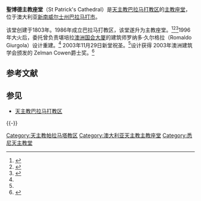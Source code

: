 {{Infobox religious building
| building_name= 聖博德主教座堂
| image=St Patrick's Cathedral, Parramatta.jpg|thumb|
| location=澳大利亚[[新南威尔士州|新南威尔士州]][[巴拉马打市|巴拉马打市]]
| geo={{coord|display=it|-33.808808|151.003622|type:landmark_region:AU|format=dms}}
| religious_affiliation=[[罗马天主教|罗马天主教]]
| district= [[天主教帕拉馬塔教区|天主教巴拉马打教区]]
| consecration_year={{date|1837年5月28日}}<br>{{date|2003年11月29日}}<br>
| status=[[主教座堂|主教座堂]]<ref>{{cite web |url=http://www.gcatholic.org/churches/oceania/2306.htm |title=St Patrick's Cathedral, Parramatta |date=15 January 2012 |accessdate=28 January 2012 |work=GCatholic.org |archive-date=2019-08-10 |archive-url=https://web.archive.org/web/20190810174841/http://www.gcatholic.org/churches/oceania/2306.htm |dead-url=no }}</ref>
| architect=罗纳多·久尔格拉 <small>(2003年重建)</small>
| groundbreaking ={{date|1836年3月17日}}
| year_completed={{date|2003年11月29日}}
}}
'''聖博德主教座堂'''（St Patrick's Cathedral）是[[天主教帕拉馬塔教区|天主教巴拉马打教区]]的[[主教座堂|主教座堂]]，位于澳大利亚[[新南威尔士州|新南威尔士州]][[巴拉马打市|巴拉马打市]]。

该堂创建于1803年。1986年成立巴拉马打教区，该堂遂升为主教座堂。<ref name="ParraCx">{{cite web |url=http://parramattacathedral.org/images/resources/parra_cath/StPatricks-FactSheet.pdf |format=PDF |title=St Patrick's Cathedral, Parramatta |work=Cathedral Parish of Parramatta |date=18 July 2011 |accessdate=26 September 2011 }}{{dead link|date=2017年12月 |bot=InternetArchiveBot |fix-attempted=yes }}</ref><ref name="Critt-1">{{cite news |url=http://www.abc.net.au/rn/talks/8.30/relrpt/stories/s738835.htm |title=A new cathedral for Parramatta |date=4 December 2002 |work=The Religion Report |location=Australia |accessdate=26 September 2011 |first=Stephen |last=Crittenden |format=transcript |archive-url=https://web.archive.org/web/20081202222347/http://www.abc.net.au/rn/talks/8.30/relrpt/stories/s738835.htm |archive-date=2008-12-02 |dead-url=yes }}</ref><ref name="Critt-2">{{cite news |url=http://www.abc.net.au/rn/talks/8.30/relrpt/stories/s1000566.htm |title=New Cathedral for Parramatta (Part 2) |date=3 December  2003 |work=The Religion Report |location=Australia |accessdate=26 September 2011 |first=Stephen |last=Crittenden |format=transcript |archive-url=https://web.archive.org/web/20081202205119/http://www.abc.net.au/rn/talks/8.30/relrpt/stories/s1000566.htm |archive-date=2008-12-02 |dead-url=yes }}</ref>1996年大火后，委托曾负责堪培拉[[澳洲国会大厦|澳洲国会大厦]]的建筑师罗纳多·久尔格拉（Romaldo Giurgola）设计重建。<ref name="Critt-1"/> 2003年11月29日新堂祝圣。<ref name="ParraCx"/>设计获得 2003年澳洲建筑学会颁发的 Zelman Cowen爵士奖。<ref>{{cite web |url=http://www.architecture.com.au/awards_search?option=showaward&entryno=20042077 |title=St Patrick's Cathedral, Parramatta |work=Sir Zelman Cowen Award for Public Buildings |publisher=Australian Institute of Architects |year=2003 |accessdate=26 September 2011 |archive-url=https://web.archive.org/web/20120928215217/http://www.architecture.com.au/awards_search?option=showaward&entryno=20042077 |archive-date=2012-09-28 |dead-url=yes }}</ref>

== 参考文献 ==
{{Reflist}}

== 参见 ==
* [[天主教帕拉马塔教区|天主教巴拉马打教区]]

{{-}}
{{悉尼地标}}

[[Category:天主教帕拉马塔教区|Category:天主教帕拉马塔教区]]
[[Category:澳大利亚天主教主教座堂|Category:澳大利亚天主教主教座堂]]
[[Category:悉尼天主教堂|Category:悉尼天主教堂]]